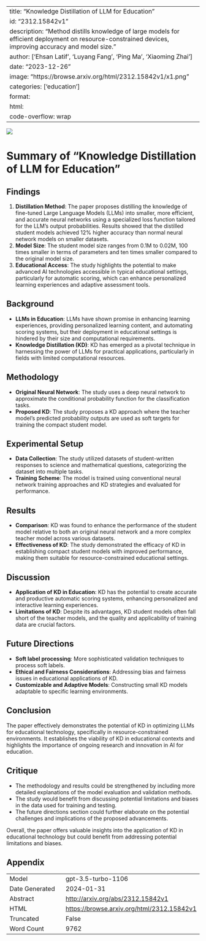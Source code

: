 
---
title: "Knowledge Distillation of LLM for Education"
id: "2312.15842v1"
description: "Method distills knowledge of large models for efficient deployment on resource-constrained devices, improving accuracy and model size."
author: ['Ehsan Latif', 'Luyang Fang', 'Ping Ma', 'Xiaoming Zhai']
date: "2023-12-26"
image: "https://browse.arxiv.org/html/2312.15842v1/x1.png"
categories: ['education']
format:
  html:
    code-overflow: wrap
---

![](https://browse.arxiv.org/html/2312.15842v1/x1.png)

# Summary of "Knowledge Distillation of LLM for Education"

## Findings
1. **Distillation Method**: The paper proposes distilling the knowledge of fine-tuned Large Language Models (LLMs) into smaller, more efficient, and accurate neural networks using a specialized loss function tailored for the LLM’s output probabilities. Results showed that the distilled student models achieved 12% higher accuracy than normal neural network models on smaller datasets.
2. **Model Size**: The student model size ranges from 0.1M to 0.02M, 100 times smaller in terms of parameters and ten times smaller compared to the original model size.
3. **Educational Access**: The study highlights the potential to make advanced AI technologies accessible in typical educational settings, particularly for automatic scoring, which can enhance personalized learning experiences and adaptive assessment tools.

## Background
- **LLMs in Education**: LLMs have shown promise in enhancing learning experiences, providing personalized learning content, and automating scoring systems, but their deployment in educational settings is hindered by their size and computational requirements.
- **Knowledge Distillation (KD)**: KD has emerged as a pivotal technique in harnessing the power of LLMs for practical applications, particularly in fields with limited computational resources.

## Methodology
- **Original Neural Network**: The study uses a deep neural network to approximate the conditional probability function for the classification tasks.
- **Proposed KD**: The study proposes a KD approach where the teacher model’s predicted probability outputs are used as soft targets for training the compact student model.

## Experimental Setup
- **Data Collection**: The study utilized datasets of student-written responses to science and mathematical questions, categorizing the dataset into multiple tasks.
- **Training Scheme**: The model is trained using conventional neural network training approaches and KD strategies and evaluated for performance.

## Results
- **Comparison**: KD was found to enhance the performance of the student model relative to both an original neural network and a more complex teacher model across various datasets.
- **Effectiveness of KD**: The study demonstrated the efficacy of KD in establishing compact student models with improved performance, making them suitable for resource-constrained educational settings.

## Discussion
- **Application of KD in Education**: KD has the potential to create accurate and productive automatic scoring systems, enhancing personalized and interactive learning experiences.
- **Limitations of KD**: Despite its advantages, KD student models often fall short of the teacher models, and the quality and applicability of training data are crucial factors.

## Future Directions
- **Soft label processing**: More sophisticated validation techniques to process soft labels.
- **Ethical and Fairness Considerations**: Addressing bias and fairness issues in educational applications of KD.
- **Customizable and Adaptive Models**: Constructing small KD models adaptable to specific learning environments.

## Conclusion
The paper effectively demonstrates the potential of KD in optimizing LLMs for educational technology, specifically in resource-constrained environments. It establishes the viability of KD in educational contexts and highlights the importance of ongoing research and innovation in AI for education.

## Critique
- The methodology and results could be strengthened by including more detailed explanations of the model evaluation and validation methods.
- The study would benefit from discussing potential limitations and biases in the data used for training and testing.
- The future directions section could further elaborate on the potential challenges and implications of the proposed advancements.

Overall, the paper offers valuable insights into the application of KD in educational technology but could benefit from addressing potential limitations and biases.

## Appendix

|          |          |
|----------|----------|
| Model     | gpt-3.5-turbo-1106       |
| Date Generated     | 2024-01-31       |
| Abstract | [http://arxiv.org/abs/2312.15842v1](http://arxiv.org/abs/2312.15842v1)        |
| HTML     | [https://browse.arxiv.org/html/2312.15842v1](https://browse.arxiv.org/html/2312.15842v1)       |
| Truncated       | False       |
| Word Count       | 9762       |